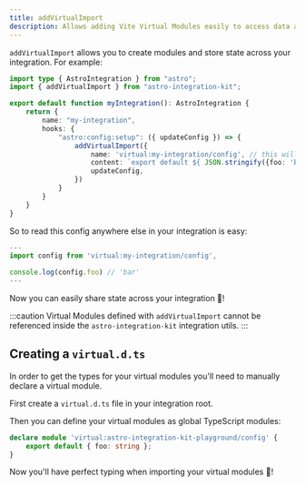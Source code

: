 ```yaml
---
title: addVirtualImport
description: Allows adding Vite Virtual Modules easily to access data across your integration.
---
```


`addVirtualImport` allows you to create modules and store state across your integration. For example:

```ts title="integration/index.ts"
import type { AstroIntegration } from "astro";
import { addVirtualImport } from "astro-integration-kit";

export default function myIntegration(): AstroIntegration {
    return {
        name: "my-integration",
        hooks: {
            "astro:config:setup": ({ updateConfig }) => {
                addVirtualImport({
                    name: 'virtual:my-integration/config', // this will now be importable with `virtual:my-integration/config`
                    content: `export default ${ JSON.stringify({foo: 'bar'}) }`,
                    updateConfig,
                })
            }
        }
    }
}
```

So to read this config anywhere else in your integration is easy:

```ts title="my-integration/src/pages/index.astro"
---
import config from 'virtual:my-integration/config',

console.log(config.foo) // 'bar'
---
```

Now you can easily share state across your integration 🎉!

:::caution
Virtual Modules defined with `addVirtualImport` cannot be referenced inside the `astro-integration-kit` integration utils.
:::

## Creating a `virtual.d.ts`

In order to get the types for your virtual modules you'll need to manually declare a virtual module.

First create a `virtual.d.ts` file in your integration root.

Then you can define your virtual modules as global TypeScript modules:

```ts title="my-integration/virtual.d.ts"
declare module 'virtual:astro-integration-kit-playground/config' {
    export default { foo: string };
}
```

Now you'll have perfect typing when importing your virtual modules 👏!